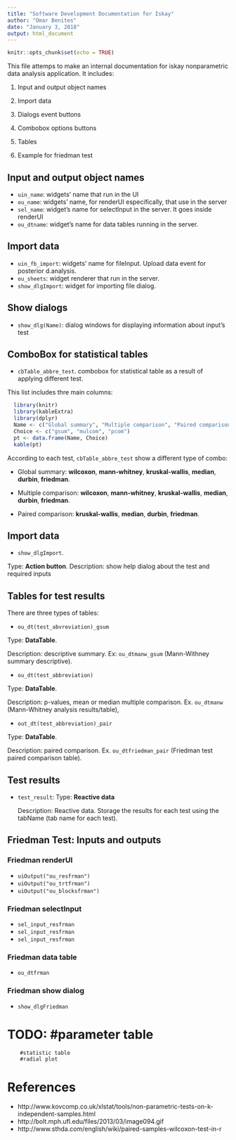 ```yaml
---
title: "Software Development Documentation for Iskay"
author: "Omar Benites"
date: "January 3, 2018"
output: html_document
---
```


```r
knitr::opts_chunk$set(echo = TRUE)
```

This file attemps to make an internal documentation for iskay nonparametric data analysis application. It includes:

1. Input and output object names

2. Import data

3. Dialogs event buttons

4. Combobox options buttons

5. Tables

6. Example for friedman test

## Input and output object names

- `uin_name`: widgets' name that run in the UI
- `ou_name`: widgets' name, for renderUI especifically, that use in the server
- `sel_name`: widget's name for selectInput in the server. It goes inside renderUI
- `ou_dtname`: widget's name for data tables running in the server.

## Import data

- `uin_fb_import`: widgets' name for fileInput. Upload data event for posterior d.analysis.
- `ou_sheets`: widget renderer that run in the server.
- `show_dlgImport`: widget for importing file dialog.


## Show dialogs
- `show_dlg(Name)`: dialog windows for displaying information about input's test

## ComboBox for statistical tables

- `cbTable_abbre_test`. combobox for statistical table as a result of applying different test.
  
This list includes thre main columns:  
```r
  library(knitr)
  library(kableExtra)
  library(dplyr)
  Name <- c("Global summary", "Multiple comparison", "Paired comparison") 
  Choice <- c("gsum", "mulcom", "pcom") 
  pt <- data.frame(Name, Choice)
  kable(pt) 
```

According to each test, `cbTable_abbre_test` show a different type of combo:

- Global summary: **wilcoxon**, **mann-whitney**, **kruskal-wallis**, **median**, **durbin**, **friedman**.

- Multiple comparison: **wilcoxon**, **mann-whitney**, **kruskal-wallis**, **median**, **durbin**, **friedman**.

- Paired comparison: **kruskal-wallis**, **median**, **durbin**, **friedman**. 

## Import data 

- `show_dlgImport`. 

Type: **Action button**. 
Description: show help dialog about the test and required inputs

## Tables for test results

There are three types of tables:

 * `ou_dt(test_abvreviation)_gsum` 
 
Type: **DataTable**.
 
Description: descriptive summary. Ex: ``ou_dtmanw_gsum`` (Mann-Withney summary descriptive).
 
* `ou_dt(test_abbreviation)`
 
Type: **DataTable**.
  
Description: p-values, mean or median multiple comparison. Ex. ``ou_dtmanw`` (Mann-Whitney analysis results/table), 
 
 - `out_dt(test_abbreviation)_pair`
 
Type: **DataTable**.
   
Description: paired comparison. Ex. ``ou_dtfriedman_pair`` (Friedman test paired   comparison table).

## Test results

- `test_result`: 
  Type: **Reactive data**

  Description: Reactive data. Storage the results for each test using the tabName (tab name for each test).

## Friedman Test: Inputs and outputs

### Friedman renderUI 

- `uiOutput("ou_resfrman")`
- `uiOutput("ou_trtfrman")`
- `uiOutput("ou_blocksfrman")`

### Friedman selectInput

- `sel_input_resfrman`
- `sel_input_resfrman`
- `sel_input_resfrman`

### Friedman data table

- `ou_dtfrman`

### Friedman show dialog

- `show_dlgFriedman`




# TODO: #parameter table
        #statistic table
        #radial plot



# References

* http://www.kovcomp.co.uk/xlstat/tools/non-parametric-tests-on-k-independent-samples.html
* http://bolt.mph.ufl.edu/files/2013/03/image094.gif
* http://www.sthda.com/english/wiki/paired-samples-wilcoxon-test-in-r
